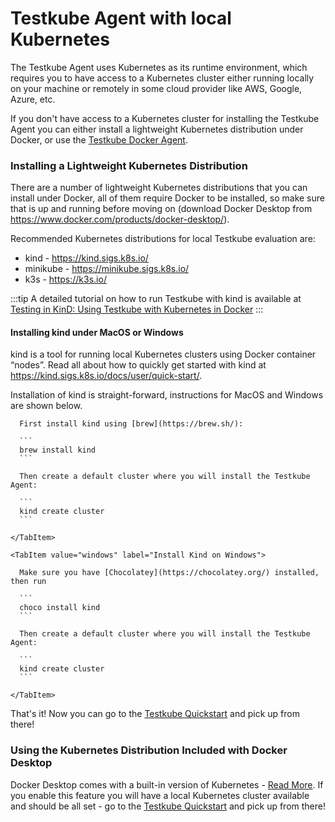 
# Testkube Agent with local Kubernetes

The Testkube Agent uses Kubernetes as its runtime environment, which requires you to have access to a Kubernetes cluster either
running locally on your machine or remotely in some cloud provider like AWS, Google, Azure, etc.

If you don't have access to a Kubernetes cluster for installing the Testkube Agent you can either install a lightweight
Kubernetes distribution under Docker, or use the [Testkube Docker Agent](/articles/install/docker-agent).

### Installing a Lightweight Kubernetes Distribution

There are a number of lightweight Kubernetes distributions that you can install under Docker, all of them require
Docker to be installed, so make sure that is up and running before moving on (download Docker Desktop from https://www.docker.com/products/docker-desktop/).

Recommended Kubernetes distributions for local Testkube evaluation are:

- kind - https://kind.sigs.k8s.io/
- minikube - https://minikube.sigs.k8s.io/
- k3s - https://k3s.io/

:::tip
A detailed tutorial on how to run Testkube with kind is available at [Testing in KinD: Using Testkube with Kubernetes in Docker](https://testkube.io/learn/testing-in-kind-using-testkube-with-kubernetes-in-docker)
:::

#### Installing kind under MacOS or Windows

kind is a tool for running local Kubernetes clusters using Docker container “nodes”. Read all about how to quickly get
started with kind at https://kind.sigs.k8s.io/docs/user/quick-start/.

Installation of kind is straight-forward, instructions for MacOS and Windows are shown below.

  <Tabs groupId="dashboard-cli">
    <TabItem value="macos" label="Install Kind on MacOS" default>


      First install kind using [brew](https://brew.sh/):

      ```
      brew install kind
      ```

      Then create a default cluster where you will install the Testkube Agent:

      ```
      kind create cluster
      ```

    </TabItem>

    <TabItem value="windows" label="Install Kind on Windows">

      Make sure you have [Chocolatey](https://chocolatey.org/) installed, then run

      ```
      choco install kind
      ```

      Then create a default cluster where you will install the Testkube Agent:

      ```
      kind create cluster
      ```

    </TabItem>
  </Tabs>


That's it! Now you can go to the [Testkube Quickstart][install-with-cli] and pick up from there!

[install-with-cli]: /articles/install/install-with-cli

### Using the Kubernetes Distribution Included with Docker Desktop

Docker Desktop comes with a built-in version of Kubernetes - [Read More](https://docs.docker.com/desktop/kubernetes/).
If you enable this feature you will have a local Kubernetes cluster available and should be all set -
go to the [Testkube Quickstart][install-with-cli] and pick up from there!



